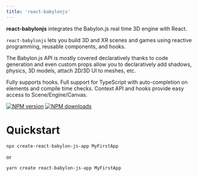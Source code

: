 ```yaml
---
title: 'react-babylonjs'
---
```


**react-babylonjs** integrates the Babylon.js real time 3D engine with React.

`react-babylonjs` lets you build 3D and XR scenes and games using reactive
programming, reusable components, and hooks.

The Babylon.js API is mostly covered declaratively thanks to code generation and
even custom props allow you to declaratively add shadows, physics, 3D models,
attach 2D/3D UI to meshes, etc.

Fully supports hooks. Full support for TypeScript with auto-completion on
elements and compile time checks. Context API and hooks provide easy access to
Scene/Engine/Canvas.

[![NPM version](http://img.shields.io/npm/v/react-babylonjs.svg?style=flat-square)](https://www.npmjs.com/package/react-babylonjs)
[![NPM downloads](http://img.shields.io/npm/dm/react-babylonjs.svg?style=flat-square)](https://www.npmjs.com/package/react-babylonjs)

# Quickstart

```
npx create-react-babylon-js-app MyFirstApp
```

or

```
yarn create react-babylon-js-app MyFirstApp
```

